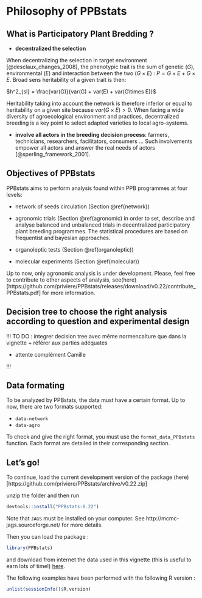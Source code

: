 # Philosophy of PPBstats {#philo}

## What is Participatory Plant Bredding ?

- **decentralized the selection**

When decentralizing the selection in target environment [@desclaux_changes_2008], the phenotypic trait is the sum of genetic ($G$), environmental ($E$) and interaction between the two ($G \times E$) : $P = G + E + G \times E$.
Broad sens heritability of a given trait is then: 

$h^2_{sl} = \frac{var(G)}{var(G) + var(E) + var(G\times E)}$

Heritability taking into account the network is therefore inferior or equal to heritability on a given site because $var(G\times E) > 0$.
When facing a wide diversity of agroecological environment and practices, decentralized breeding is a key point to select adapted varieties to local agro-systems.

- **involve all actors in the breeding decision process**: farmers, technicians, researchers, facilitators, consumers ... Such involvements empower all actors and answer the real needs of actors  [@sperling_framework_2001].


## Objectives of PPBstats

PPBstats aims to perform analysis found within PPB programmes at four levels:

- network of seeds circulation (Section \@ref{network))

- agronomic trials (Section \@ref(agronomic) in order to set, describe and analyse balanced and unbalanced trials in decentralized participatory plant breeding programmes.
The statistical procedures are based on frequentist and bayesian approaches.

- organoleptic tests (Section \@ref(organoleptic))

- molecular experiments (Section \@ref(molecular))


Up to now, only agronomic analysis is under development. 
Please, feel free to contribute to other aspects of analysis, see(here)[https://github.com/priviere/PPBstats/releases/download/v0.22/contribute_PPBstats.pdf] for more information.


## Decision tree to choose the right analysis according to question and experimental design


!!! 
TO DO : integrer decision tree avec même normencalture que dans la vignette + référer aux parties adéquates

+ attente complément Camille

!!!

## Data formating 

To be analyzed by PPBstats, the data must have a certain format.
Up to now, there are two formats supported:

- `data-network`
- `data-agro`

To check and give the right format, you must use the `format_data_PPBstats` function.
Each format are detailed in their corresponding section.


## Let's go!

To continue, load the current development version of the package (here)[https://github.com/priviere/PPBstats/archive/v0.22.zip] 

unzip the folder and then run 

```r
devtools::install("PPBstats-0.22")
```

Note that `JAGS` must be installed on your computer. See http://mcmc-jags.sourceforge.net/ for more details.

Then you can load the package :

```r
library(PPBstats)
```

and download from internet the data used in this vignette (this is useful to earn lots of time!) [here](https://github.com/priviere/PPBstats/releases/download/v0.20/data_PPBstats.zip).

The following examples have been performed with the following R version :
```r
unlist(sessionInfo()$R.version)
```


